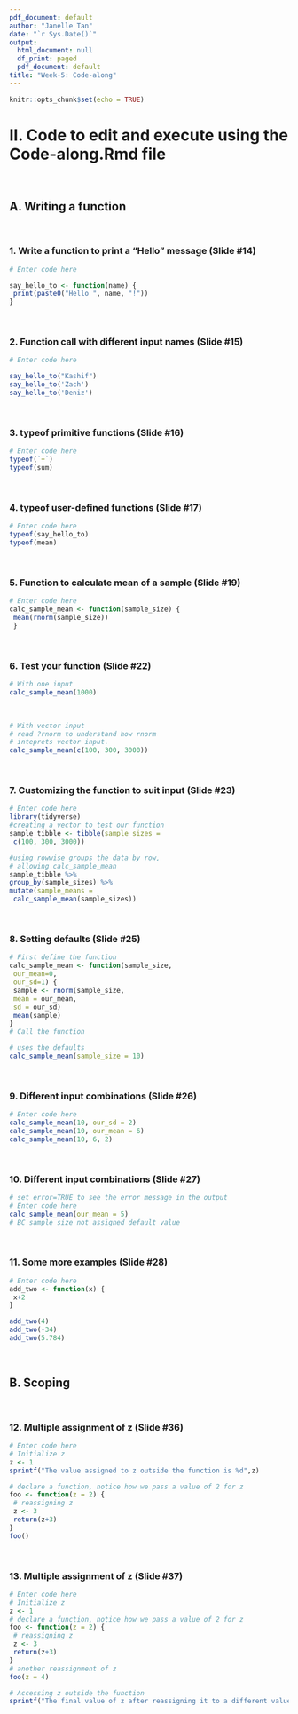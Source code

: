 ```yaml
---
pdf_document: default
author: "Janelle Tan"
date: "`r Sys.Date()`"
output:
  html_document: null
  df_print: paged
  pdf_document: default
title: "Week-5: Code-along"
---
```


```r
knitr::opts_chunk$set(echo = TRUE)
```

# II. Code to edit and execute using the Code-along.Rmd file 
<br>

## A. Writing a function
<br>

### 1. Write a function to print a "Hello" message (Slide #14)

```r
# Enter code here

say_hello_to <- function(name) { 
 print(paste0("Hello ", name, "!"))
}

```
<br>

### 2. Function call with different input names (Slide #15)

```r
# Enter code here

say_hello_to("Kashif")
say_hello_to('Zach')
say_hello_to('Deniz')
```
<br>

### 3. typeof primitive functions (Slide #16)

```r
# Enter code here
typeof(`+`)
typeof(sum)

```
<br>

### 4. typeof user-defined functions (Slide #17)

```r
# Enter code here
typeof(say_hello_to)
typeof(mean)
```
<br>

### 5. Function to calculate mean of a sample (Slide #19)

```r
# Enter code here
calc_sample_mean <- function(sample_size) { 
 mean(rnorm(sample_size))
 }

```
<br>

### 6. Test your function (Slide #22)

```r
# With one input
calc_sample_mean(1000)
```
<br>
```r
# With vector input
# read ?rnorm to understand how rnorm 
# inteprets vector input. 
calc_sample_mean(c(100, 300, 3000))
```
<br>

### 7. Customizing the function to suit input (Slide #23)

```r
# Enter code here
library(tidyverse)
#creating a vector to test our function
sample_tibble <- tibble(sample_sizes = 
 c(100, 300, 3000))

#using rowwise groups the data by row,
# allowing calc_sample_mean
sample_tibble %>%
group_by(sample_sizes) %>%
mutate(sample_means = 
 calc_sample_mean(sample_sizes))
```
<br>

### 8. Setting defaults (Slide #25)

```r
# First define the function
calc_sample_mean <- function(sample_size, 
 our_mean=0, 
 our_sd=1) {
 sample <- rnorm(sample_size, 
 mean = our_mean,
 sd = our_sd)
 mean(sample)
}
# Call the function 

# uses the defaults
calc_sample_mean(sample_size = 10)
```
<br>

### 9. Different input combinations (Slide #26)

```r
# Enter code here 
calc_sample_mean(10, our_sd = 2)
calc_sample_mean(10, our_mean = 6)
calc_sample_mean(10, 6, 2)
```
<br>

### 10. Different input combinations (Slide #27)

```r
# set error=TRUE to see the error message in the output
# Enter code here
calc_sample_mean(our_mean = 5)
# BC sample size not assigned default value
```
<br>

### 11. Some more examples (Slide #28)

```r
# Enter code here 
add_two <- function(x) {
 x+2
}

add_two(4)
add_two(-34)
add_two(5.784)
```
<br>

## B. Scoping
<br>

### 12. Multiple assignment of z (Slide #36)

```r
# Enter code here
# Initialize z
z <- 1
sprintf("The value assigned to z outside the function is %d",z)

# declare a function, notice how we pass a value of 2 for z
foo <- function(z = 2) {
 # reassigning z
 z <- 3
 return(z+3)
}
foo()

```
<br>

### 13. Multiple assignment of z (Slide #37)

```r
# Enter code here
# Initialize z
z <- 1
# declare a function, notice how we pass a value of 2 for z
foo <- function(z = 2) {
 # reassigning z
 z <- 3
 return(z+3)
}
# another reassignment of z
foo(z = 4)

# Accessing z outside the function
sprintf("The final value of z after reassigning it to a different value inside the function is %d", z)
```
<br>